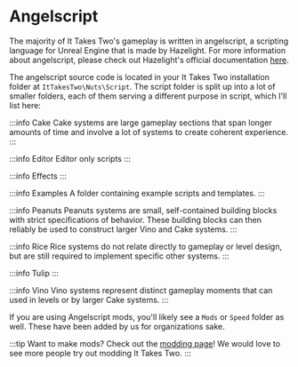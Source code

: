 # Angelscript

The majority of It Takes Two's gameplay is written in angelscript, a scripting language for Unreal Engine that is made by Hazelight.
For more information about angelscript, please check out Hazelight's official documentation [here](https://angelscript.hazelight.se/).

The angelscript source code is located in your It Takes Two installation folder at `ItTakesTwo\Nuts\Script`.
The script folder is split up into a lot of smaller folders, each of them serving a different purpose in script, which I'll list here:

:::info Cake
Cake systems are large gameplay sections that span longer amounts of time and involve a lot of systems to create coherent experience.
:::

:::info Editor
Editor only scripts
:::

:::info Effects
:::

:::info Examples
A folder containing example scripts and templates.
:::

:::info Peanuts
Peanuts systems are small, self-contained building blocks with strict specifications of behavior.
These building blocks can then reliably be used to construct larger Vino and Cake systems.
:::

:::info Rice
Rice systems do not relate directly to gameplay or level design, but are still required to implement specific other systems.
:::

:::info Tulip
:::

:::info Vino
Vino systems represent distinct gameplay moments that can used in levels or by larger Cake systems.
:::

If you are using Angelscript mods, you'll likely see a `Mods` or `Speed` folder as well. These have been added by us for organizations sake.

:::tip Want to make mods?
Check out the [modding page](/docs/modding/modding)! We would love to see more people try out modding It Takes Two.
:::

